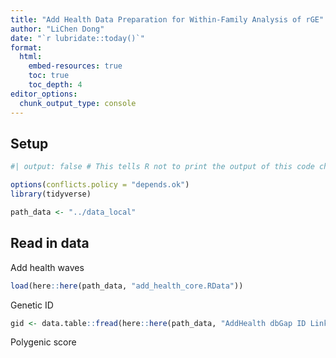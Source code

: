 ```yaml
---
title: "Add Health Data Preparation for Within-Family Analysis of rGE"
author: "LiChen Dong"
date: "`r lubridate::today()`"
format: 
  html: 
    embed-resources: true
    toc: true 
    toc_depth: 4
editor_options: 
  chunk_output_type: console
---
```



## Setup

```r
#| output: false # This tells R not to print the output of this code chunk

options(conflicts.policy = "depends.ok")
library(tidyverse)

path_data <- "../data_local"
```


## Read in data 

Add health waves

```r
load(here::here(path_data, "add_health_core.RData"))
```

Genetic ID

```r
gid <- data.table::fread(here::here(path_data, "AddHealth dbGap ID Link File.dat")) |> as_tibble()
```

Polygenic score

```r

```

